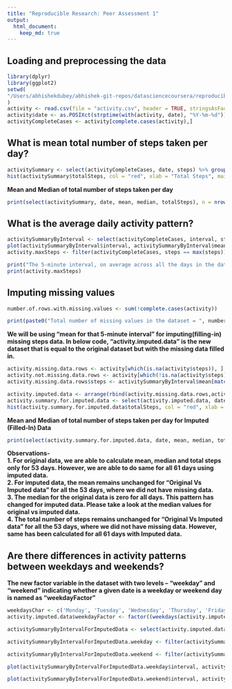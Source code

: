 ```yaml
---
title: "Reproducible Research: Peer Assessment 1"
output: 
  html_document:
    keep_md: true
---
```



## Loading and preprocessing the data
```r
library(dplyr)
library(ggplot2)
setwd(
"/Users/abhishekdubey/abhishek-git-repos/datasciencecoursera/reproducible-research/RepData_PeerAssessment1"
)
activity <- read.csv(file = "activity.csv", header = TRUE, stringsAsFactors = FALSE, na.strings = "NA")
activity$date <- as.POSIXct(strptime(with(activity, date), "%Y-%m-%d"))
activityCompleteCases <- activity[complete.cases(activity),]
```

## What is mean total number of steps taken per day?
```r
activitySummary <- select(activityCompleteCases, date, steps) %>% group_by(date) %>% summarize(totalSteps = sum(steps), mean = mean(steps), median = median(steps))
hist(activitySummary$totalSteps, col = "red", xlab = "Total Steps", main = "Total Number of Steps Taken Per Day")
```

**Mean and Median of total number of steps taken per day**
```r
print(select(activitySummary, date, mean, median, totalSteps), n = nrow(activitySummary))
```


## What is the average daily activity pattern?
```r
activitySummaryByInterval <- select(activityCompleteCases, interval, steps) %>% group_by(interval) %>% summarize(mean = mean(steps))
plot(activitySummaryByInterval$interval, activitySummaryByInterval$mean, type = "l", lwd = 2, xlab = "5-minute interval", ylab = "Average number of steps taken across all days", main = "Time Series Plot for Original Data")
activity.maxSteps <- filter(activityCompleteCases, steps == max(steps))
```

```r
print("The 5-minute interval, on average across all the days in the dataset, which contains the maximum number of steps is as following: ")
print(activity.maxSteps)
```

## Imputing missing values
```r
number.of.rows.with.missing.values <- sum(!complete.cases(activity))

print(paste0("Total number of missing values in the dataset = ", number.of.rows.with.missing.values))
```

**We will be using "mean for that 5-minute interval" for imputing(filling-in) missing steps data. In below code, "activity.imputed.data" is the new dataset that is equal to the original dataset but with the missing data filled in.**
```r
activity.missing.data.rows <- activity[which(is.na(activity$steps)), ]
activity.not.missing.data.rows <- activity[which(!is.na(activity$steps)), ]
activity.missing.data.rows$steps <- activitySummaryByInterval$mean[match(activitySummaryByInterval$interval, activity.missing.data.rows$interval, nomatch = 0)]

activity.imputed.data <- arrange(rbind(activity.missing.data.rows,activity.not.missing.data.rows), date, interval)
activity.summary.for.imputed.data <- select(activity.imputed.data, date, steps) %>% group_by(date) %>% summarize(totalSteps = sum(steps), mean = mean(steps), median = median(steps))
hist(activity.summary.for.imputed.data$totalSteps, col = "red", xlab = "Total Steps", main = "Total Number of Steps Taken Per Day for Imputed (Filled-In) Data")
```

**Mean and Median of total number of steps taken per day for Imputed (Filled-In) Data**
```r
print(select(activity.summary.for.imputed.data, date, mean, median, totalSteps), n = nrow(activity.summary.for.imputed.data))
```

**Observations-<br>**
**1. For original data, we are able to calculate mean, median and total steps only for 53 days. However, we are able to do same for all 61 days using imputed data.<br>**
**2. For imputed data, the mean remains unchanged for "Original Vs Imputed data" for all the 53 days, where we did not have missing data.<br>**
**3. The median for the original data is zero for all days. This pattern has changed for imputed data. Please take a look at the median values for original vs imputed data.<br>**
**4. The total number of steps remains unchanged for "Original Vs Imputed data" for all the 53 days, where we did not have missing data. However, same has been calculated for all 61 days with Imputed data.**


## Are there differences in activity patterns between weekdays and weekends?
**The new factor variable in the dataset with two levels – “weekday” and “weekend” indicating whether a given date is a weekday or weekend day is named as "weekdayFactor"**
```r
weekdaysChar <- c('Monday', 'Tuesday', 'Wednesday', 'Thursday', 'Friday')
activity.imputed.data$weekdayFactor <- factor((weekdays(activity.imputed.data$date) %in% weekdaysChar), levels = c(FALSE, TRUE), labels=c('weekend', 'weekday'))

activitySummaryByIntervalForImputedData <- select(activity.imputed.data, interval, steps, weekdayFactor) %>% group_by(interval, weekdayFactor) %>% summarize(mean = mean(steps))

activitySummaryByIntervalForImputedData.weekday <- filter(activitySummaryByIntervalForImputedData, weekdayFactor == "weekday")

activitySummaryByIntervalForImputedData.weekend <- filter(activitySummaryByIntervalForImputedData, weekdayFactor == "weekend")
```

```r
plot(activitySummaryByIntervalForImputedData.weekday$interval, activitySummaryByIntervalForImputedData.weekday$mean, type = "l", lwd = 2, xlab = "5-minute interval", ylab = "Average number of steps taken across all days", main = "Time Series Plot for Weekday Imputed(Filled-In) Data")

plot(activitySummaryByIntervalForImputedData.weekend$interval, activitySummaryByIntervalForImputedData.weekend$mean, type = "l", lwd = 2, xlab = "5-minute interval", ylab = "Average number of steps taken across all days", main = "Time Series Plot for Weekend Imputed(Filled-In) Data")

```